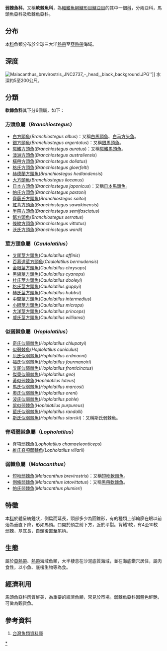 {{Automatic taxobox
| image = Malacanthus latovittatus.jpg
| image_caption = [[側條弱棘魚|側條弱棘魚]]（''Malacanthus latovittatus''）
| display parents=2
| taxon = Malacanthidae
| authority = 
| subdivision_ranks = [[屬|屬]]
| subdivision =
* 參見內文
}}

'''弱棘魚科'''，又稱'''軟棘魚科'''，為[[輻鰭魚綱|輻鰭魚綱]][[鱸形目|鱸形目]][[鱸亞目|鱸亞目]]的其中一個[[科|科]]，分兩亞科，馬頭魚亞科及軟棘魚亞科。

==分布==
本[[科|科]]魚類分布於全球三大洋[[熱帶|熱帶]]至[[亞熱帶|亞熱帶]]海域。

==深度==
[[File:Malacanthus_brevirostris_JNC2737_-_head,_black_background.JPG|thumb]]'']]
水深約5至200公尺。

==分類==
'''軟棘魚科'''其下分6個屬，如下：

===方頭魚屬（''Branchiostegus''）===
* [[白方頭魚|白方頭魚]](''Branchiostegus albus'')：又稱[[白馬頭魚|白馬頭魚]]、[[白马方头鱼|白马方头鱼]]。
* [[銀方頭魚|銀方頭魚]](''Branchiostegus argentatus'')：又稱[[銀馬頭魚|銀馬頭魚]]。
* [[斑鰭方頭魚|斑鰭方頭魚]](''Branchiostegus auratus'')：又稱[[斑鰭馬頭魚|斑鰭馬頭魚]]。
* [[澳洲方頭魚|澳洲方頭魚]](''Branchiostegus australiensis'')
* [[橫帶方頭魚|橫帶方頭魚]](''Branchiostegus doliatus'')
* [[格氏方頭魚|格氏方頭魚]](''Branchiostegus gloerfelti'')
* [[赫德蘭方頭魚|赫德蘭方頭魚]](''Branchiostegus hedlandensis'')
* [[大方頭魚|大方頭魚]](''Branchiostegus ilocanus'')
* [[日本方頭魚|日本方頭魚]](''Branchiostegus japonicus'')：又稱[[日本馬頭魚|日本馬頭魚]]。
* [[帕氏方頭魚|帕氏方頭魚]](''Branchiostegus paxtoni'')
* [[齊藤氏方頭魚|齊藤氏方頭魚]](''Branchiostegus saitoi'')
* [[紅背方頭魚|紅背方頭魚]](''Branchiostegus sawakinensis'')
* [[半帶方頭魚|半帶方頭魚]](''Branchiostegus semifasciatus'')
* [[鋸方頭魚|鋸方頭魚]](''Branchiostegus serratus'')
* [[條紋方頭魚|條紋方頭魚]](''Branchiostegus vittatus'')
* [[沃氏方頭魚|沃氏方頭魚]](''Branchiostegus wardi'')

===莖方頭魚屬（''Caulolatilus''）===
* [[叉尾莖方頭魚|叉尾莖方頭魚]](''Caulolatilus affinis'')
* [[百慕達莖方頭魚|百慕達莖方頭魚]](''Caulolatilus bermudensis'')
* [[金眼莖方頭魚|金眼莖方頭魚]](''Caulolatilus chrysops'')
* [[黑線莖方頭魚|黑線莖方頭魚]](''Caulolatilus cyanops'')
* [[杜氏莖方頭魚|杜氏莖方頭魚]](''Caulolatilus dooleyi'')
* [[格氏莖方頭魚|格氏莖方頭魚]](''Caulolatilus guppyi'')
* [[赫氏莖方頭魚|赫氏莖方頭魚]](''Caulolatilus hubbsi'')
* [[中間莖方頭魚|中間莖方頭魚]](''Caulolatilus intermedius'')
* [[小眼莖方頭魚|小眼莖方頭魚]](''Caulolatilus microps'')
* [[大洋莖方頭魚|大洋莖方頭魚]](''Caulolatilus princeps'')
* [[威氏莖方頭魚|威氏莖方頭魚]](''Caulolatilus williamsi'')

===似弱棘魚屬（''Hoplolatilus''）===
* [[奇氏似弱棘魚|奇氏似弱棘魚]](''Hoplolatilus chlupatyi'')
* [[似弱棘魚|似弱棘魚]](''Hoplolatilus cuniculus'')
* [[厄氏似弱棘魚|厄氏似弱棘魚]](''Hoplolatilus erdmanni'')
* [[福氏似弱棘魚|福氏似弱棘魚]](''Hoplolatilus fourmanoiri'')
* [[叉尾似弱棘魚|叉尾似弱棘魚]](''Hoplolatilus fronticinctus'')
* [[傑奧似弱棘魚|傑奧似弱棘魚]](''Hoplolatilus geo'')
* [[黃似弱棘魚|黃似弱棘魚]](''Hoplolatilus luteus'')
* [[馬氏似弱棘魚|馬氏似弱棘魚]](''Hoplolatilus marcosi'')
* [[奧氏似弱棘魚|奧氏似弱棘魚]](''Hoplolatilus oreni'')
* [[波氏似弱棘魚|波氏似弱棘魚]](''Hoplolatilus pohle'')
* [[紫似弱棘魚|紫似弱棘魚]](''Hoplolatilus purpureus'')
* [[藍氏似弱棘魚|藍氏似弱棘魚]](''Hoplolatilus randalli'')
* [[斯氏似弱棘魚|斯氏似弱棘魚]](''Hoplolatilus starcki'')：又稱斯氏弱棘魚。

===脊項弱棘魚屬（''Lopholatilus''）===
* [[脊項弱棘魚|脊項弱棘魚]](''Lopholatilus chamaeleonticeps'')
* [[維氏脊項弱棘魚|維氏脊項弱棘魚]](''Lopholatilus villarii'')

===弱棘魚屬（''Malacanthus''）===
* [[短吻弱棘魚|短吻弱棘魚]](''Malacanthus brevirostris'')：又稱[[短吻軟棘魚|短吻軟棘魚]]。
* [[側條弱棘魚|側條弱棘魚]](''Malacanthus latovittatus'')：又稱[[黑帶軟棘魚|黑帶軟棘魚]]。
* [[帕氏弱棘魚|帕氏弱棘魚]](''Malacanthus plumieri'')

==特徵==
本[[科|科]]於體呈紡錘狀，側扁而延長，頭部多少為圓錐形，有的種類上部輪廓在眼以前殆為垂直下降，形如馬頭。口開於頭之前下方，近於平裂。背鰭1枚，有4至10枚弱棘，基底長，自頭後直至尾柄。

==生態==
屬於[[亞熱帶|亞熱帶]]、[[熱帶|熱帶]]海域魚類，大半棲息在沙泥底質海域，並在海底鑽穴居住，屬肉食性，以小魚、底棲生物等為食。

==經濟利用==
馬頭魚亞科肉質鮮美，為重要的經濟魚類，常見於市場。弱棘魚亞科因體色鮮艷，可做為觀賞魚。
==參考資料==
#[http://fishdb.sinica.edu.tw/ 台灣魚類資料庫] {{Wayback|url=http://fishdb.sinica.edu.tw/ |date=20160304193340 }}
{{Taxonbar|from=Q1782772}}

[[Category:軟棘魚科|*]]